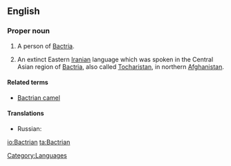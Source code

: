 ==English==

===Proper noun===
{{en-proper-noun|Bactrians}}
{{wikipedia}}

# {{countable}} A person of [[Bactria]].
# {{uncountable}} An extinct Eastern [[Iranian]] language which was spoken in the Central Asian region of [[Bactria]], also called [[Tocharistan]], in northern [[Afghanistan]].

====Related terms====
* [[Bactrian camel]]

====Translations====
{{trans-top|language}}
* Russian: {{t|ru|бактрийский|tr=|sc=Cyrl}}
{{trans-mid}}
{{trans-bottom}}

[[Category:Languages]]

[[io:Bactrian]]
[[ta:Bactrian]]